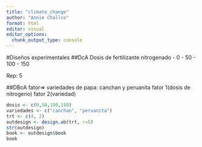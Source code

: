 ```yaml
---
title: "climate_change"
author: "Annie Challco"
format: html
editor: visual
editor_options: 
  chunk_output_type: console
---
```


#Diseños experimentales
##DcA
Dosis de fertilizante nitrogenado
- 0
- 50
- 100
- 150

Rep: 5



##DBcA
fator=> variedades de papa: canchan y peruanita
fator 1(dosis de nitrogeno)
fator 2(variedad)

```r
dosis <- c(0,50,100,150)
variedades <- c("canchan", "peruanita")
trt <- c(4, 2)
outdesign <- design.ab(trt, r=5)
str(outdesign)
book <- outdesign$book
book
```

